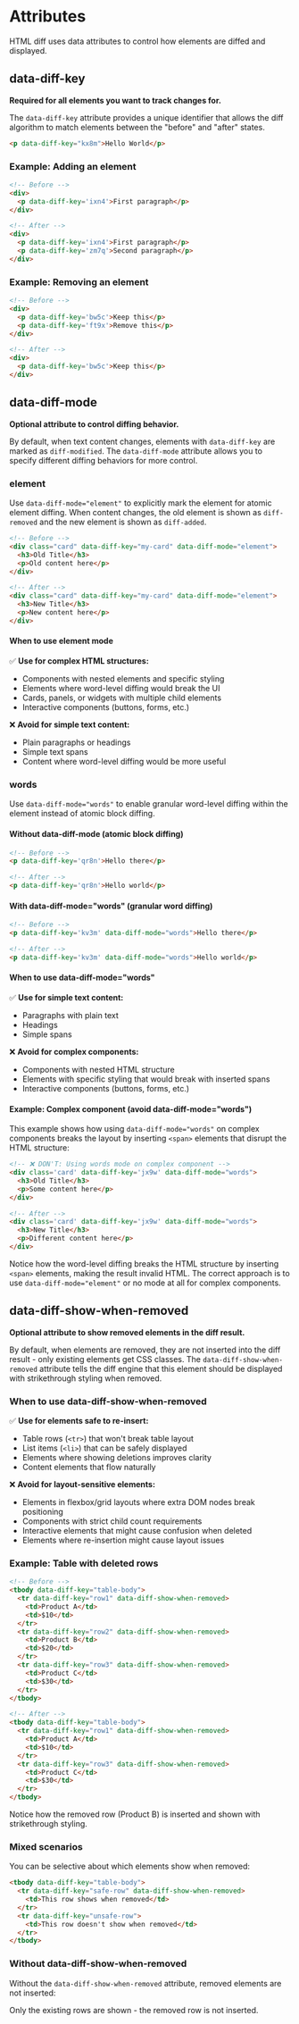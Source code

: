 
# Attributes

HTML diff uses data attributes to control how elements are diffed and displayed.

## data-diff-key

**Required for all elements you want to track changes for.**

The `data-diff-key` attribute provides a unique identifier that allows the diff algorithm to match elements between the "before" and "after" states.

```html
<p data-diff-key="kx8m">Hello World</p>
```

### Example: Adding an element

```html
<!-- Before -->
<div>
  <p data-diff-key='ixn4'>First paragraph</p>
</div>

<!-- After -->
<div>
  <p data-diff-key='ixn4'>First paragraph</p>
  <p data-diff-key='zm7q'>Second paragraph</p>
</div>
```

<Showcase 
  before="<div><p data-diff-key='ixn4'>First paragraph</p></div>" 
  after="<div><p data-diff-key='ixn4'>First paragraph</p><p data-diff-key='zm7q'>Second paragraph</p></div>" 
  css=".diff-added { color: green; } .diff-modified { color: orange; } .diff-removed { color: red; }"
/>

### Example: Removing an element

```html
<!-- Before -->
<div>
  <p data-diff-key='bw5c'>Keep this</p>
  <p data-diff-key='ft9x'>Remove this</p>
</div>

<!-- After -->
<div>
  <p data-diff-key='bw5c'>Keep this</p>
</div>
```

<Showcase 
  before="<div><p data-diff-key='bw5c'>Keep this</p><p data-diff-key='ft9x'>Remove this</p></div>" 
  after="<div><p data-diff-key='bw5c'>Keep this</p></div>" 
  css=".diff-added { color: green; } .diff-modified { color: orange; } .diff-removed { color: red; }"
/>

## data-diff-mode

**Optional attribute to control diffing behavior.**

By default, when text content changes, elements with `data-diff-key` are marked as `diff-modified`. The `data-diff-mode` attribute allows you to specify different diffing behaviors for more control.

### element

Use `data-diff-mode="element"` to explicitly mark the element for atomic element diffing. When content changes, the old element is shown as `diff-removed` and the new element is shown as `diff-added`.

```html
<!-- Before -->
<div class="card" data-diff-key="my-card" data-diff-mode="element">
  <h3>Old Title</h3>
  <p>Old content here</p>
</div>

<!-- After -->
<div class="card" data-diff-key="my-card" data-diff-mode="element">
  <h3>New Title</h3>
  <p>New content here</p>
</div>
```

<Showcase 
  before="<div class='card' data-diff-key='my-card' data-diff-mode='element'><h3>Old Title</h3><p>Old content</p></div>" 
  after="<div class='card' data-diff-key='my-card' data-diff-mode='element'><h3>New Title</h3><p>New content</p></div>" 
  css=".diff-added { color: green; } .diff-modified { color: orange; } .diff-removed { color: red; } .card { border: 1px solid #ccc; padding: 10px; margin: 5px 0; }"
/>

#### When to use element mode

✅ **Use for complex HTML structures:**
- Components with nested elements and specific styling
- Elements where word-level diffing would break the UI
- Cards, panels, or widgets with multiple child elements
- Interactive components (buttons, forms, etc.)

❌ **Avoid for simple text content:**
- Plain paragraphs or headings
- Simple text spans
- Content where word-level diffing would be more useful

### words

Use `data-diff-mode="words"` to enable granular word-level diffing within the element instead of atomic block diffing.

#### Without data-diff-mode (atomic block diffing)

```html
<!-- Before -->
<p data-diff-key='qr8n'>Hello there</p>

<!-- After -->
<p data-diff-key='qr8n'>Hello world</p>
```

<Showcase 
  before="<p data-diff-key='qr8n'>Hello there</p>" 
  after="<p data-diff-key='qr8n'>Hello world</p>" 
  css=".diff-added { color: green; } .diff-modified { color: orange; } .diff-removed { color: red; }"
/>

#### With data-diff-mode="words" (granular word diffing)

```html
<!-- Before -->
<p data-diff-key='kv3m' data-diff-mode="words">Hello there</p>

<!-- After -->
<p data-diff-key='kv3m' data-diff-mode="words">Hello world</p>
```

<Showcase 
  before="<p data-diff-key='kv3m' data-diff-mode='words'>Hello there</p>" 
  after="<p data-diff-key='kv3m' data-diff-mode='words'>Hello world</p>" 
  css=".diff-added { color: green; } .diff-modified { color: orange; } .diff-removed { color: red; }"
/>

#### When to use data-diff-mode="words"

✅ **Use for simple text content:**
- Paragraphs with plain text
- Headings
- Simple spans

❌ **Avoid for complex components:**
- Components with nested HTML structure
- Elements with specific styling that would break with inserted spans
- Interactive components (buttons, forms, etc.)

#### Example: Complex component (avoid data-diff-mode="words")

This example shows how using `data-diff-mode="words"` on complex components breaks the layout by inserting `<span>` elements that disrupt the HTML structure:

```html
<!-- ❌ DON'T: Using words mode on complex component -->
<div class='card' data-diff-key='jx9w' data-diff-mode="words">
  <h3>Old Title</h3>
  <p>Some content here</p>
</div>

<!-- After -->
<div class='card' data-diff-key='jx9w' data-diff-mode="words">
  <h3>New Title</h3>
  <p>Different content here</p>
</div>
```

<Showcase 
  before="<div class='card' data-diff-key='jx9w' data-diff-mode='words'><h3>Old Title</h3><p>Some content here</p></div>" 
  after="<div class='card' data-diff-key='jx9w' data-diff-mode='words'><h3>New Title</h3><p>Different content here</p></div>" 
  css=".diff-added { color: green; } .diff-modified { color: orange; } .diff-removed { color: red; } .card { border: 1px solid #ccc; padding: 10px; }"
/>

Notice how the word-level diffing breaks the HTML structure by inserting `<span>` elements, making the result invalid HTML. The correct approach is to use `data-diff-mode="element"` or no mode at all for complex components.

## data-diff-show-when-removed

**Optional attribute to show removed elements in the diff result.**

By default, when elements are removed, they are not inserted into the diff result - only existing elements get CSS classes. The `data-diff-show-when-removed` attribute tells the diff engine that this element should be displayed with strikethrough styling when removed.

### When to use data-diff-show-when-removed

✅ **Use for elements safe to re-insert:**
- Table rows (`<tr>`) that won't break table layout
- List items (`<li>`) that can be safely displayed  
- Elements where showing deletions improves clarity
- Content elements that flow naturally

❌ **Avoid for layout-sensitive elements:**
- Elements in flexbox/grid layouts where extra DOM nodes break positioning
- Components with strict child count requirements
- Interactive elements that might cause confusion when deleted
- Elements where re-insertion might cause layout issues

### Example: Table with deleted rows

```html
<!-- Before -->
<tbody data-diff-key="table-body">
  <tr data-diff-key="row1" data-diff-show-when-removed>
    <td>Product A</td>
    <td>$10</td>
  </tr>
  <tr data-diff-key="row2" data-diff-show-when-removed>
    <td>Product B</td>
    <td>$20</td>
  </tr>
  <tr data-diff-key="row3" data-diff-show-when-removed>
    <td>Product C</td>
    <td>$30</td>
  </tr>
</tbody>

<!-- After -->
<tbody data-diff-key="table-body">
  <tr data-diff-key="row1" data-diff-show-when-removed>
    <td>Product A</td>
    <td>$10</td>
  </tr>
  <tr data-diff-key="row3" data-diff-show-when-removed>
    <td>Product C</td>
    <td>$30</td>
  </tr>
</tbody>
```

<Showcase 
  before="<table><tbody data-diff-key='table-body'><tr data-diff-key='row1' data-diff-show-when-removed><td>Product A</td><td>$10</td></tr><tr data-diff-key='row2' data-diff-show-when-removed><td>Product B</td><td>$20</td></tr><tr data-diff-key='row3' data-diff-show-when-removed><td>Product C</td><td>$30</td></tr></tbody></table>" 
  after="<table><tbody data-diff-key='table-body'><tr data-diff-key='row1' data-diff-show-when-removed><td>Product A</td><td>$10</td></tr><tr data-diff-key='row3' data-diff-show-when-removed><td>Product C</td><td>$30</td></tr></tbody></table>" 
  css="table { border-collapse: collapse; } td { border: 1px solid #ccc; padding: 8px; } .diff-added { color: green; } .diff-modified { color: orange; } .diff-removed { color: red; text-decoration: line-through; }"
/>

Notice how the removed row (Product B) is inserted and shown with strikethrough styling.

### Mixed scenarios

You can be selective about which elements show when removed:

```html
<tbody data-diff-key="table-body">
  <tr data-diff-key="safe-row" data-diff-show-when-removed>
    <td>This row shows when removed</td>
  </tr>
  <tr data-diff-key="unsafe-row">
    <td>This row doesn't show when removed</td>
  </tr>
</tbody>
```

### Without data-diff-show-when-removed

Without the `data-diff-show-when-removed` attribute, removed elements are not inserted:

<Showcase 
  before="<table><tbody data-diff-key='table-body'><tr data-diff-key='row1'><td>Product A</td><td>$10</td></tr><tr data-diff-key='row2'><td>Product B</td><td>$20</td></tr><tr data-diff-key='row3'><td>Product C</td><td>$30</td></tr></tbody></table>" 
  after="<table><tbody data-diff-key='table-body'><tr data-diff-key='row1'><td>Product A</td><td>$10</td></tr><tr data-diff-key='row3'><td>Product C</td><td>$30</td></tr></tbody></table>" 
  css="table { border-collapse: collapse; } td { border: 1px solid #ccc; padding: 8px; } .diff-added { color: green; } .diff-modified { color: orange; } .diff-removed { color: red; }"
/>

Only the existing rows are shown - the removed row is not inserted.
